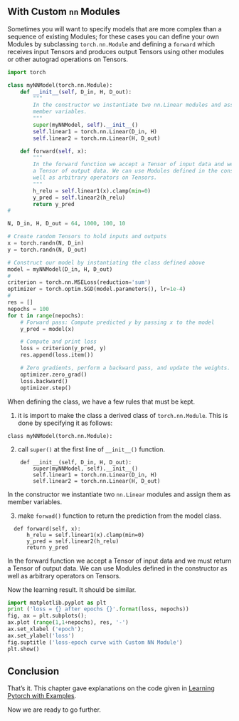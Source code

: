 

## With Custom `nn` Modules

Sometimes you will want to specify models that are more complex than a sequence of existing Modules; for these cases you can define your own Modules by subclassing `torch.nn.Module` and defining a `forward` which receives input Tensors and produces output Tensors using other modules or other autograd operations on Tensors.


```python
import torch

class myNNModel(torch.nn.Module):
    def __init__(self, D_in, H, D_out):
        """
        In the constructor we instantiate two nn.Linear modules and assign them as
        member variables.
        """
        super(myNNModel, self).__init__()
        self.linear1 = torch.nn.Linear(D_in, H)
        self.linear2 = torch.nn.Linear(H, D_out)

    def forward(self, x):
        """
        In the forward function we accept a Tensor of input data and we must return
        a Tensor of output data. We can use Modules defined in the constructor as
        well as arbitrary operators on Tensors.
        """
        h_relu = self.linear1(x).clamp(min=0)
        y_pred = self.linear2(h_relu)
        return y_pred
#

N, D_in, H, D_out = 64, 1000, 100, 10

# Create random Tensors to hold inputs and outputs
x = torch.randn(N, D_in)
y = torch.randn(N, D_out)

# Construct our model by instantiating the class defined above
model = myNNModel(D_in, H, D_out)
#
criterion = torch.nn.MSELoss(reduction='sum')
optimizer = torch.optim.SGD(model.parameters(), lr=1e-4)
#
res = []
nepochs = 100
for t in range(nepochs):
    # Forward pass: Compute predicted y by passing x to the model
    y_pred = model(x)

    # Compute and print loss
    loss = criterion(y_pred, y)
    res.append(loss.item())

    # Zero gradients, perform a backward pass, and update the weights.
    optimizer.zero_grad()
    loss.backward()
    optimizer.step()
```


When defining the class, we have a few rules that must be kept.

1. it is import to make the class a derived class of `torch.nn.Module`. This is done by specifying it as follows:
```
class myNNModel(torch.nn.Module):
```

2. call `super()` at the first line of `__init__()` function.
```
    def __init__(self, D_in, H, D_out):
        super(myNNModel, self).__init__()
        self.linear1 = torch.nn.Linear(D_in, H)
        self.linear2 = torch.nn.Linear(H, D_out)
```
In the constructor we instantiate two `nn.Linear` modules and assign them as
        member variables.
        
3. make `forwad()` function to return the prediction from the model class.
```
  def forward(self, x):
      h_relu = self.linear1(x).clamp(min=0)
      y_pred = self.linear2(h_relu)
      return y_pred
```
In the forward function we accept a Tensor of input data and we must return
        a Tensor of output data. We can use Modules defined in the constructor as
        well as arbitrary operators on Tensors.


Now the learning result. It should be similar.
```python
import matplotlib.pyplot as plt
print ('loss = {} after epochs {}'.format(loss, nepochs))
fig, ax = plt.subplots();
ax.plot (range(1,1+nepochs), res, '-')
ax.set_xlabel ('epoch');
ax.set_ylabel('loss')
fig.suptitle ('loss-epoch curve with Custom NN Module')
plt.show()
```




## Conclusion

That's it. This chapter gave explanations on the code given in [Learning Pytorch with Examples](https://pytorch.org/tutorials/beginner/pytorch_with_examples.html).

Now we are ready to go further.

